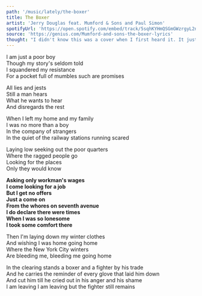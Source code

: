 ```yaml
---
path: '/music/lately/the-boxer'
title: The Boxer
artist: 'Jerry Douglas feat. Mumford & Sons and Paul Simon'
spotifyUrl: 'https://open.spotify.com/embed/track/5sqhKYHmQSGmGWzrgyL2nc'
source: 'https://genius.com/Mumford-and-sons-the-boxer-lyrics'
thought: "I didn't know this was a cover when I first heard it. It just feels like a Mumford & Sons track."
---
```


I am just a poor boy  
Though my story's seldom told  
I squandered my resistance  
For a pocket full of mumbles such are promises

All lies and jests  
Still a man hears  
What he wants to hear  
And disregards the rest

When I left my home and my family  
I was no more than a boy  
In the company of strangers  
In the quiet of the railway stations running scared

Laying low seeking out the poor quarters  
Where the ragged people go  
Looking for the places  
Only they would know

**Asking only workman's wages  
I come looking for a job  
But I get no offers  
Just a come on  
From the whores on seventh avenue  
I do declare there were times  
When I was so lonesome  
I took some comfort there**

Then I'm laying down my winter clothes  
And wishing I was home going home  
Where the New York City winters  
Are bleeding me, bleeding me going home

In the clearing stands a boxer and a fighter by his trade  
And he carries the reminder of every glove that laid him down  
And cut him till he cried out in his anger and his shame  
I am leaving I am leaving but the fighter still remains
